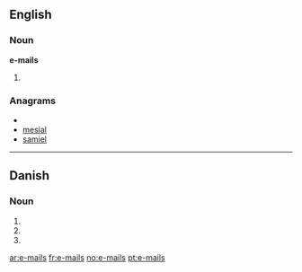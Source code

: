 ==English==
===Noun===
'''e-mails'''
# {{plural of|[[e-mail]]}}

===Anagrams===
* {{alphagram|aeilms}}
* [[mesial#English|mesial]]
* [[samiel#English|samiel]]

----

==Danish==

===Noun===
{{infl|da|noun form|g=c}}

# {{form of|genitive singular indefinite|e-mail|lang=Danish}}
# {{form of|plural indefinite|e-mail|lang=Danish}}
# {{form of|genitive plural indefinite|e-mail|lang=Danish}}

[[ar:e-mails]]
[[fr:e-mails]]
[[no:e-mails]]
[[pt:e-mails]]